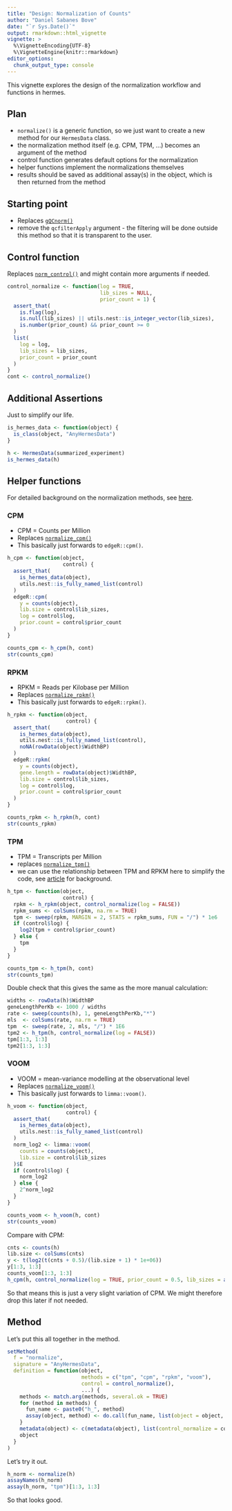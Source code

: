 ```yaml
---
title: "Design: Normalization of Counts"
author: "Daniel Sabanes Bove"
date: "`r Sys.Date()`"
output: rmarkdown::html_vignette
vignette: >
  %\VignetteEncoding{UTF-8}
  %\VignetteEngine{knitr::rmarkdown}
editor_options: 
  chunk_output_type: console
---
```


This vignette explores the design of the normalization workflow and functions in hermes.

## Plan

- `normalize()` is a generic function, so we just want to create a new method for our `HermesData` class.
- the normalization method itself (e.g. CPM, TPM, ...) becomes an argument of the method
- control function generates default options for the normalization 
- helper functions implement the normalizations themselves
- results should be saved as additional assay(s) in the object, which is then returned from the method

## Starting point

- Replaces [`gQCnorm()`](https://github.roche.com/Rpackages/rnaseqTools/blob/dae3c425cf5bf0d45848323f722b558ce3bbf851/R/gSE_Processing.R#L368)
- remove the `qcfilterApply` argument - the filtering will be done outside this method so that it is transparent to the user.

## Control function

Replaces [`norm_control()`](https://github.roche.com/Rpackages/rnaseqTools/blob/dae3c425cf5bf0d45848323f722b558ce3bbf851/R/gSE_Processing.R#L431) and might contain more arguments if needed.

```r
control_normalize <- function(log = TRUE,
                              lib_sizes = NULL,
                              prior_count = 1) {
  assert_that(
    is.flag(log),
    is.null(lib_sizes) || utils.nest::is_integer_vector(lib_sizes),
    is.number(prior_count) && prior_count >= 0
  )
  list(
    log = log,
    lib_sizes = lib_sizes,
    prior_count = prior_count
  )
}
cont <- control_normalize()
```

## Additional Assertions

Just to simplify our life.

```r
is_hermes_data <- function(object) {
  is_class(object, "AnyHermesData")
}

h <- HermesData(summarized_experiment)
is_hermes_data(h)
```


## Helper functions

For detailed background on the normalization methods, see [here](https://haroldpimentel.wordpress.com/2014/05/08/what-the-fpkm-a-review-rna-seq-expression-units/).

### CPM

- CPM = Counts per Million
- Replaces [`normalize_cpm()`](https://github.roche.com/Rpackages/rnaseqTools/blob/dae3c425cf5bf0d45848323f722b558ce3bbf851/R/gSE_NormMethods.R#L106)
- This basically just forwards to `edgeR::cpm()`.

```r
h_cpm <- function(object, 
                  control) {
  assert_that(
    is_hermes_data(object),
    utils.nest::is_fully_named_list(control)
  )
  edgeR::cpm(
    y = counts(object),
    lib.size = control$lib_sizes,
    log = control$log,
    prior.count = control$prior_count
  )
}

counts_cpm <- h_cpm(h, cont)
str(counts_cpm)
```

### RPKM

- RPKM = Reads per Kilobase per Million
- Replaces [`normalize_rpkm()`](https://github.roche.com/Rpackages/rnaseqTools/blob/dae3c425cf5bf0d45848323f722b558ce3bbf851/R/gSE_NormMethods.R#L121)
- This basically just forwards to `edgeR::rpkm()`.

```r
h_rpkm <- function(object, 
                   control) {
  assert_that(
    is_hermes_data(object),
    utils.nest::is_fully_named_list(control),
    noNA(rowData(object)$WidthBP)
  )
  edgeR::rpkm(
    y = counts(object),
    gene.length = rowData(object)$WidthBP,
    lib.size = control$lib_sizes,
    log = control$log,
    prior.count = control$prior_count
  )
}

counts_rpkm <- h_rpkm(h, cont)
str(counts_rpkm)
```

### TPM

- TPM = Transcripts per Million
- replaces [`normalize_tpm()`](https://github.roche.com/Rpackages/rnaseqTools/blob/dae3c425cf5bf0d45848323f722b558ce3bbf851/R/gSE_NormMethods.R#L72)
- we can use the relationship between TPM and RPKM here to simplify the code, see [article](https://link.springer.com/article/10.1007/s12064-012-0162-3) for background.

```r
h_tpm <- function(object, 
                  control) {
  rpkm <- h_rpkm(object, control_normalize(log = FALSE))
  rpkm_sums <- colSums(rpkm, na.rm = TRUE)
  tpm <- sweep(rpkm, MARGIN = 2, STATS = rpkm_sums, FUN = "/") * 1e6
  if (control$log) {
    log2(tpm + control$prior_count)
  } else {
    tpm
  }
}

counts_tpm <- h_tpm(h, cont)
str(counts_tpm)
```

Double check that this gives the same as the more manual calculation:

```r
widths <- rowData(h)$WidthBP
geneLengthPerKb <- 1000 / widths
rate <- sweep(counts(h), 1, geneLengthPerKb,"*")
mls  <- colSums(rate, na.rm = TRUE)
tpm  <- sweep(rate, 2, mls, "/") * 1E6
tpm2 <- h_tpm(h, control_normalize(log = FALSE))
tpm[1:3, 1:3]
tpm2[1:3, 1:3]
```

### VOOM

- VOOM = mean-variance modelling at the observational level
- Replaces [`normalize_voom()`](https://github.roche.com/Rpackages/rnaseqTools/blob/5bcd842758741f16512597092fa2b655d7194508/R/gSE_NormMethods.R#L144)
- This basically just forwards to `limma::voom()`.

```r
h_voom <- function(object, 
                   control) {
  assert_that(
    is_hermes_data(object),
    utils.nest::is_fully_named_list(control)
  )
  norm_log2 <- limma::voom(
    counts = counts(object),
    lib.size = control$lib_sizes
  )$E
  if (control$log) {
    norm_log2
  } else {
    2^norm_log2
  }
}

counts_voom <- h_voom(h, cont)
str(counts_voom)
```

Compare with CPM:

```r
cnts <- counts(h)
lib.size <- colSums(cnts)
y <- t(log2(t(cnts + 0.5)/(lib.size + 1) * 1e+06))
y[1:3, 1:3]
counts_voom[1:3, 1:3]
h_cpm(h, control_normalize(log = TRUE, prior_count = 0.5, lib_sizes = as.integer(lib.size + 1L)))[1:3, 1:3]
```

So that means this is just a very slight variation of CPM. We might therefore drop this later if not needed.

## Method

Let's put this all together in the method.

```r
setMethod(
  f = "normalize",
  signature = "AnyHermesData",
  definition = function(object, 
                        methods = c("tpm", "cpm", "rpkm", "voom"),
                        control = control_normalize(),
                        ...) {
    methods <- match.arg(methods, several.ok = TRUE)
    for (method in methods) {
      fun_name <- paste0("h_", method)
      assay(object, method) <- do.call(fun_name, list(object = object, control = control))
    }
    metadata(object) <- c(metadata(object), list(control_normalize = control))
    object
  }
)
```

Let's try it out.

```r
h_norm <- normalize(h)
assayNames(h_norm)
assay(h_norm, "tpm")[1:3, 1:3]
```

So that looks good.

